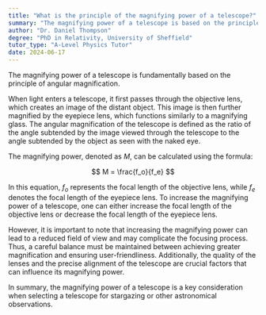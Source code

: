 ```yaml
---
title: "What is the principle of the magnifying power of a telescope?"
summary: "The magnifying power of a telescope is based on the principle of angular magnification."
author: "Dr. Daniel Thompson"
degree: "PhD in Relativity, University of Sheffield"
tutor_type: "A-Level Physics Tutor"
date: 2024-06-17
---
```


The magnifying power of a telescope is fundamentally based on the principle of angular magnification.

When light enters a telescope, it first passes through the objective lens, which creates an image of the distant object. This image is then further magnified by the eyepiece lens, which functions similarly to a magnifying glass. The angular magnification of the telescope is defined as the ratio of the angle subtended by the image viewed through the telescope to the angle subtended by the object as seen with the naked eye.

The magnifying power, denoted as $M$, can be calculated using the formula:

$$
M = \frac{f_o}{f_e}
$$

In this equation, $f_o$ represents the focal length of the objective lens, while $f_e$ denotes the focal length of the eyepiece lens. To increase the magnifying power of a telescope, one can either increase the focal length of the objective lens or decrease the focal length of the eyepiece lens.

However, it is important to note that increasing the magnifying power can lead to a reduced field of view and may complicate the focusing process. Thus, a careful balance must be maintained between achieving greater magnification and ensuring user-friendliness. Additionally, the quality of the lenses and the precise alignment of the telescope are crucial factors that can influence its magnifying power.

In summary, the magnifying power of a telescope is a key consideration when selecting a telescope for stargazing or other astronomical observations.
    